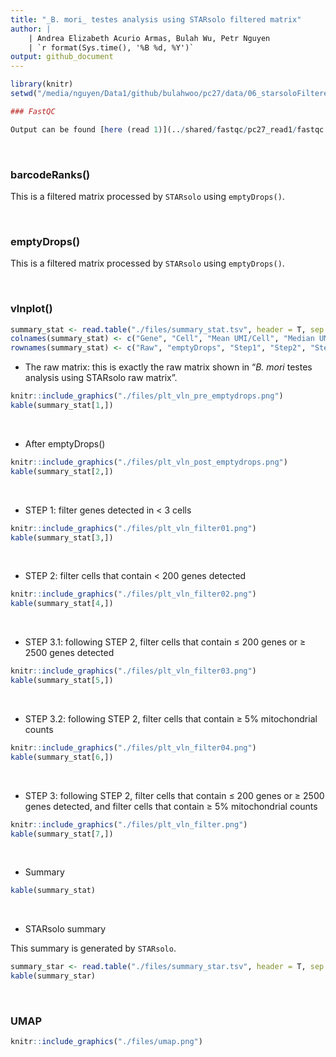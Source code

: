 ```yaml
---
title: "_B. mori_ testes analysis using STARsolo filtered matrix"
author: | 
    | Andrea Elizabeth Acurio Armas, Bulah Wu, Petr Nguyen
    | `r format(Sys.time(), '%B %d, %Y')`
output: github_document
---
```


```r
library(knitr)
setwd("/media/nguyen/Data1/github/bulahwoo/pc27/data/06_starsoloFiltered/")
```
```r
### FastQC

Output can be found [here (read 1)](../shared/fastqc/pc27_read1/fastqc.md) and [here (read 2)](../shared/fastqc/pc27_read2/fastqc.md).
```
&nbsp;

### barcodeRanks()

This is a filtered matrix processed by `STARsolo` using `emptyDrops()`.

&nbsp;

### emptyDrops()

This is a filtered matrix processed by `STARsolo` using `emptyDrops()`.

&nbsp;

### vlnplot()

```r
summary_stat <- read.table("./files/summary_stat.tsv", header = T, sep = "\t")
colnames(summary_stat) <- c("Gene", "Cell", "Mean UMI/Cell", "Median UMI/Cell", "Mean Gene/Cell", "Median Gene/Cell")
rownames(summary_stat) <- c("Raw", "emptyDrops", "Step1", "Step2", "Step3.1", "Step3.2", "Step3")
```

- The raw matrix: this is exactly the raw matrix shown in "_B. mori_ testes analysis using STARsolo raw matrix".
```r
knitr::include_graphics("./files/plt_vln_pre_emptydrops.png")
kable(summary_stat[1,])
```

&nbsp;

- After emptyDrops()
```r
knitr::include_graphics("./files/plt_vln_post_emptydrops.png")
kable(summary_stat[2,])
```

&nbsp;

- STEP 1: filter genes detected in < 3 cells
```r
knitr::include_graphics("./files/plt_vln_filter01.png")
kable(summary_stat[3,])
```

&nbsp;

- STEP 2: filter cells that contain < 200 genes detected
```r
knitr::include_graphics("./files/plt_vln_filter02.png")
kable(summary_stat[4,])
```

&nbsp;

- STEP 3.1: following STEP 2, filter cells that contain ≤ 200 genes or ≥ 2500 genes detected
```r
knitr::include_graphics("./files/plt_vln_filter03.png")
kable(summary_stat[5,])
```

&nbsp;

- STEP 3.2: following STEP 2, filter cells that contain ≥ 5% mitochondrial counts
```r
knitr::include_graphics("./files/plt_vln_filter04.png")
kable(summary_stat[6,])
```

&nbsp;

- STEP 3: following STEP 2, filter cells that contain ≤ 200 genes or ≥ 2500 genes detected, and filter cells that contain ≥ 5% mitochondrial counts
```r
knitr::include_graphics("./files/plt_vln_filter.png")
kable(summary_stat[7,])
```

&nbsp;

- Summary
```r
kable(summary_stat)
```

&nbsp;

- STARsolo summary

This summary is generated by `STARsolo`.

```r
summary_star <- read.table("./files/summary_star.tsv", header = T, sep = "\t")
kable(summary_star)
```

&nbsp;

### UMAP
```r
knitr::include_graphics("./files/umap.png")
```

&nbsp;
